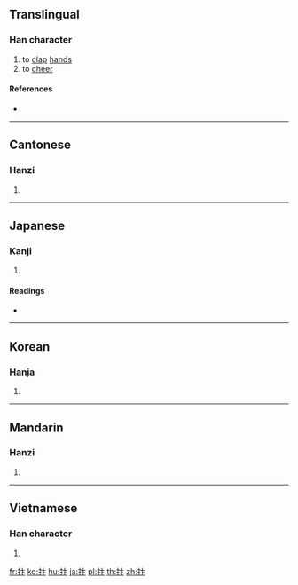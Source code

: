 {{also|拚}}
==Translingual==

===Han character===
{{Han char|rn=64|rad=手|as=04|sn=7|four=50030|canj=QYY|ids=⿰扌卞}}

# to [[clap]] [[hand]]s
# to [[cheer]]

====References====
* {{Han ref|kx=0420.070|dkj=11860|dj=0767.080|hdz=31843.020|uh=6283|ud=25219|bh=CAE7|bd=51943}}

----

==Cantonese==

===Hanzi===
{{yue-hanzi|jyut=[[bin6]]|y=bin6}}

# {{defn|lang=yue|sort=手04}}

----

==Japanese==

===Kanji===
{{ja-kanji|grade=|rs=手04}}

# {{defn|lang=ja|sort=手04}}

====Readings====
* {{ja-readings|on=[[べん]] (ben)|kun=[[うつ]] (utsu)}}

----

==Korean==

===Hanja===
{{ko-hanja|hangeul=변|eumhun=|rv=byeon|mr=pyŏn|y=pyen}}

# {{defn|lang=ko|sort=手04}}

----

==Mandarin==

===Hanzi===
{{cmn-hanzi|pin=[[biàn]] ([[bian4]])|wg=pien<sup>4</sup>}}

# {{defn|lang=cmn|sort=手04}}

----

==Vietnamese==

===Han character===
{{vi-readings|rs=手04|hanviet=bện}}

# {{defn|lang=vi|sort=手04}}

[[fr:抃]]
[[ko:抃]]
[[hu:抃]]
[[ja:抃]]
[[pl:抃]]
[[th:抃]]
[[zh:抃]]